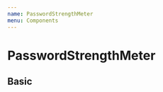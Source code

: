 ```yaml
---
name: PasswordStrengthMeter
menu: Components
---
```



# PasswordStrengthMeter

## Basic

<Playground>
  <Boxer my={1}>
    <UncontrolledPasswordStrengthMeter
      strength={[
        { color: 'red', t: 'veryWeak' },
        { color: 'orange', t: 'weak' },
        { color: 'yellow', t: 'medium' },
        { color: 'green', t: 'strong' },
        { color: 'green', t: 'veryStrong' },
      ]}
      title="MyTitle"
      />
  </Boxer>
</Playground>
